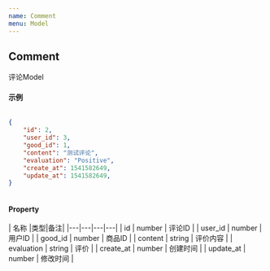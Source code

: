 ```yaml
---
name: Comment
menu: Model
---
```


## Comment
评论Model

#### 示例
```json
 
{
    "id": 2,
    "user_id": 3,
    "good_id": 1,
    "content": "测试评论",
    "evaluation": "Positive",
    "create_at": 1541582649,
    "update_at": 1541582649,
}
 
```

#### Property
| 名称 |类型|备注|
|---|---|---|---|
| id | number |  评论ID |
| user_id | number |  用户ID |
| good_id | number |  商品ID |
| content | string |  评价内容 |
| evaluation | string |  评价 |
| create_at | number |  创建时间 |
| update_at | number |  修改时间 |
